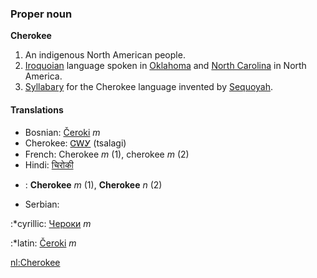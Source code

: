 ===Proper noun===
'''Cherokee'''

# An indigenous North American people.
# [[Iroquoian]] language spoken in [[Oklahoma]] and [[North Carolina]] in North America.
# [[Syllabary]] for the Cherokee language invented by [[Sequoyah]].

====Translations====
*Bosnian: [[Čeroki]] ''m''
*Cherokee: [[ᏣᎳᎩ]] (tsalagi)
*French: Cherokee ''m'' (1), cherokee ''m'' (2)
*Hindi: [[चिरोकी]]
*{{nl}}: '''Cherokee''' ''m'' (1), '''Cherokee''' ''n'' (2)
*Serbian:
:*cyrillic: [[Чероки]] ''m''
:*latin: [[Čeroki]] ''m''

[[nl:Cherokee]]